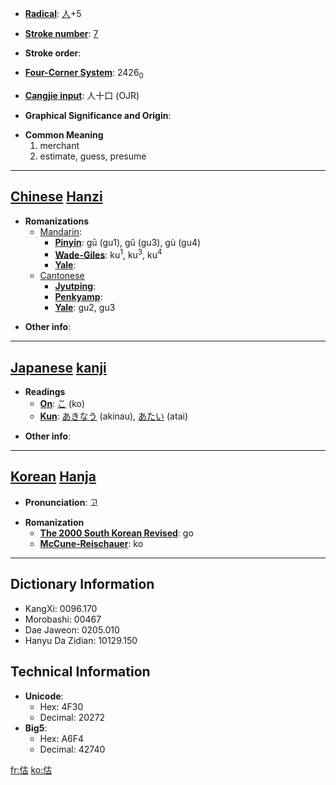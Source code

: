 * '''[[Wiktionary:Chinese radical index| Radical]]''': [[Wiktionary:Chinese radical index 人|人]]+5

* '''[[Wiktionary:Chinese total strokes index|Stroke number]]''': [[Wiktionary:Chinese total strokes index 7|7]]

* '''Stroke order''': 

* '''[[Wiktionary:Chinese four corner index|Four-Corner System]]''': 2426<sub>0</sub>

* '''[[Wiktionary:Chinese Cangjie index|Cangjie input]]''': 人十口 (OJR)

* '''Graphical Significance and Origin''': 

* '''Common Meaning'''
*#merchant
*# estimate, guess, presume


----

== [[Chinese]] [[Hanzi]] ==

* '''Romanizations'''
** [[Mandarin]]:
*** '''[[Pinyin]]''': gū (gu1), gǔ (gu3), gù (gu4)
*** '''[[Wade-Giles]]''': ku<sup>1</sup>, ku<sup>3</sup>, ku<sup>4</sup>
*** '''[[Yale]]''': 
**[[Cantonese]]
***'''[[Jyutping]]''':
***'''[[Penkyamp]]''': 
***'''[[Yale]]''': gu2, gu3

* '''Other info''': 

----

== [[Japanese]] [[kanji]] ==

* '''Readings'''
** '''[[On]]''': [[こ]] (ko)
** '''[[Kun]]''': [[あきなう]] (akinau), [[あたい]] (atai)

* '''Other info''':  

----

== [[Korean]] [[Hanja]] ==

* '''Pronunciation''': 고

* '''Romanization'''
** '''[[The 2000 South Korean Revised Romanization|The 2000 South Korean Revised]]''': go
** '''[[McCune-Reischauer]]''': ko

----

== Dictionary Information ==

* KangXi: 0096.170
* Morobashi: 00467
* Dae Jaweon: 0205.010
* Hanyu Da Zidian: 10129.150

== Technical Information ==

* '''Unicode''':
** Hex: 4F30
** Decimal: 20272
* '''Big5''':
** Hex: A6F4
** Decimal: 42740

[[fr:估]]
[[ko:估]]